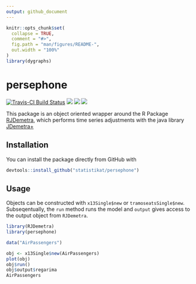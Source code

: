 ```yaml
---
output: github_document
---
```


<!-- README.md is generated from README.Rmd. Please edit that file -->

```r
knitr::opts_chunk$set(
  collapse = TRUE,
  comment = "#>",
  fig.path = "man/figures/README-",
  out.width = "100%"
)
library(dygraphs)
```
# persephone

[![Travis-CI Build Status](https://travis-ci.org/statistikat/persephone.svg?branch=master)](https://travis-ci.org/statistikat/persephone)
[![](https://img.shields.io/badge/lifecycle-experimental-orange.svg)](https://www.tidyverse.org/lifecycle/#experimental)
[![](https://img.shields.io/github/languages/code-size/statistikat/persephone.svg)](https://github.com/statistikat/persephone)
[![](https://img.shields.io/github/last-commit/statistikat/persephone.svg)](https://github.com/statistikat/persephone/commits/master)

This package is an object oriented wrapper around the R Package [RJDemetra], which performs
time series adjustments with the java library [JDemetra+]

## Installation

You can install the package directly from GitHub with

``` r
devtools::install_github("statistikat/persephone")
```

## Usage

Objects can be constructed with `x13Single$new` or `tramoseatsSingle$new`. Subseqentually, 
the `run` method runs the model and `output` gives access to the output object from 
`RJDemetra`. 

```r
library(RJDemetra)
library(persephone)

data("AirPassengers")

obj <- x13Single$new(AirPassengers)
plot(obj)
obj$run()
obj$output$regarima
AirPassengers
```


[RJDemetra]: https://github.com/nbbrd/rjdemetra
[JDemetra+]: https://github.com/jdemetra
